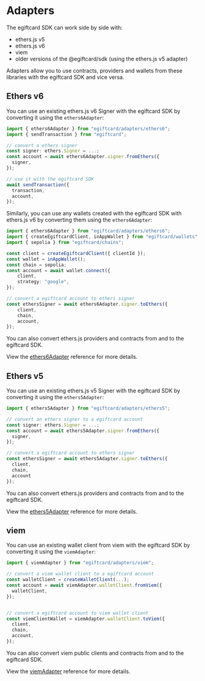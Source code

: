# Adapters

The egiftcard SDK can work side by side with:

- ethers.js v5
- ethers.js v6
- viem
- older versions of the @egiftcard/sdk (using the ethers.js v5 adapter)

Adapters allow you to use contracts, providers and wallets from these libraries with the egiftcard SDK and vice versa.

## Ethers v6

You can use an existing ethers.js v6 Signer with the egiftcard SDK by converting it using the `ethers6Adapter`:

```ts
import { ethers6Adapter } from "egiftcard/adapters/ethers6";
import { sendTransaction } from "egiftcard";

// convert a ethers signer
const signer: ethers.Signer = ...;
const account = await ethers6Adapter.signer.fromEthers({
  signer,
});

// use it with the egiftcard SDK
await sendTransaction({
  transaction,
  account,
});
```

Similarly, you can use any wallets created with the egiftcard SDK with ethers.js v6 by converting them using the `ethers6Adapter`:

```ts
import { ethers6Adapter } from "egiftcard/adapters/ethers6";
import { createEgiftcardClient, inAppWallet } from "egiftcard/wallets";
import { sepolia } from "egiftcard/chains";

const client = createEgiftcardClient({ clientId });
const wallet = inAppWallet();
const chain = sepolia;
const account = await wallet.connect({
	client,
	strategy: "google",
});

// convert a egiftcard account to ethers signer
const ethersSigner = await ethers6Adapter.signer.toEthers({
	client,
	chain,
	account,
});
```

You can also convert ethers.js providers and contracts from and to the egiftcard SDK.

View the [ethers6Adapter](/references/typescript/v5/ethers6Adapter) reference for more details.

## Ethers v5

You can use an existing ethers.js v5 Signer with the egiftcard SDK by converting it using the `ethers5Adapter`:

```ts
import { ethers5Adapter } from "egiftcard/adapters/ethers5";

// convert an ethers signer to a egiftcard account
const signer: ethers.Signer = ...;
const account = await ethers5Adapter.signer.fromEthers({
  signer,
});

// convert a egiftcard account to ethers signer
const ethersSigner = await ethers5Adapter.signer.toEthers({
  client,
  chain,
  account
});
```

You can also convert ethers.js providers and contracts from and to the egiftcard SDK.

View the [ethers5Adapter](/references/typescript/v5/ethers5Adapter) reference for more details.

## viem

You can use an existing wallet client from viem with the egiftcard SDK by converting it using the `viemAdapter`:

```ts
import { viemAdapter } from "egiftcard/adapters/viem";

// convert a viem wallet client to a egiftcard account
const walletClient = createWalletClient(...);
const account = await viemAdapter.walletClient.fromViem({
  walletClient,
});


// convert a egiftcard account to viem wallet client
const viemClientWallet = viemAdapter.walletClient.toViem({
  client,
  chain,
  account,
});
```

You can also convert viem public clients and contracts from and to the egiftcard SDK.

View the [viemAdapter](/references/typescript/v5/viemAdapter) reference for more details.

